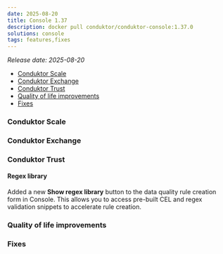 ```yaml
---
date: 2025-08-20
title: Console 1.37
description: docker pull conduktor/conduktor-console:1.37.0
solutions: console
tags: features,fixes
---
```


_Release date: 2025-08-20_

- [Conduktor Scale](#conduktor-scale)
- [Conduktor Exchange](#conduktor-exchange)
- [Conduktor Trust](#conduktor-trust)
- [Quality of life improvements](#quality-of-life-improvements)
- [Fixes](#fixes)

### Conduktor Scale

### Conduktor Exchange

### Conduktor Trust

#### Regex library
Added a new **Show regex library** button to the data quality rule creation form in Console. This allows you to access pre-built CEL and regex validation snippets to accelerate rule creation.

### Quality of life improvements

### Fixes